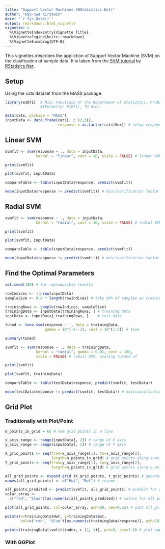 ```yaml
---
title: "Support Vector Machines (RStatistics.Net)"
author: "Kay-Uwe Kirstein"
date: "`r Sys.Date()`"
output: rmarkdown::html_vignette
vignette: >
  %\VignetteIndexEntry{Vignette Title}
  %\VignetteEngine{knitr::rmarkdown}
  %\VignetteEncoding{UTF-8}
---
```


This vignettes describes the appliction of Support Vector Machine (SVM) on the clasification of sample data.
It is taken from the [SVM tutorial](http://rstatistics.net/support-vector-machines/) by [RStatisics.Net](http://rstatistics.net).


## Setup

Using the cats dataset from the MASS package:

```r
library(e1071)  # Misc Functions of the Department of Statistics, Probability Theory Group
                #(Formerly: E1071), TU Wien

data(cats, package = "MASS")
inputData <- data.frame(cats[, c (2,3)],
                        response = as.factor(cats$Sex)) # setup response as factor
```


## Linear SVM

```r
svmfit <- svm(response ~ ., data = inputData,
              kernel = "linear", cost = 10, scale = FALSE) # linear SVM, scaling turned of

print(svmfit)

plot(svmfit, inputData)

compareTable <- table(inputData$response, predict(svmfit))

mean(inputData$response != predict(svmfit)) # misclassification factor
```


## Radial SVM

```r
svmfit <- svm(response ~ ., data = inputData,
              kernel = "radial", cost = 10, scale = FALSE) # radial SVM, scaling turned of

print(svmfit)

plot(svmfit, inputData)

compareTable <- table(inputData$response, predict(svmfit))

mean(inputData$response != predict(svmfit)) # misclassification factor
```


## Find the Optimal Parameters

```r
set.seed(100) # for reproducible results

rowIndices <- 1:nrow(inputData)
sampleSize <- 0.8 * length(rowIndices) # take 80% of samples as training set

trainingRows <- sample(rowIndices, sampleSize)
trainingData <- inputData[trainingRows, ] # training data
testData <- inputData[-trainingRows, ]    # test data
```

```r
tuned <- tune.svm(response ~ ., data = trainingData,
                  gamma = 10^(-6:-1), cost = 10^(1:2)) # tune

summary(tuned)
```

```r
svmfit <- svm(response ~ ., data = trainingData,
              kernel = "radial", gamma = 0.01, cost = 100,
              scale = FALSE) # radial SVM, scaling turned of

print(svmfit)

plot(svmfit, trainingData)

compareTable <- table(testData$response, predict(svmfit, testData))

mean(testData$response != predict(svmfit, testData)) # misclassification factor
```


## Grid Plot

### Traditionally with Plot/Point

```r
n_points_in_grid = 60 # num grid points in a line

x_axis_range <- range(inputData[, 2]) # range of X axis
y_axis_range <- range(inputData[, 1]) # range of Y axis

X_grid_points <- seq(from=x_axis_range[1], to=x_axis_range[2],
                     length=n_points_in_grid) # grid points along x-axis
Y_grid_points <- seq(from=y_axis_range[1], to=y_axis_range[2],
                     length=n_points_in_grid) # grid points along y-axis

all_grid_points <- expand.grid (X_grid_points, Y_grid_points) # generate all grid points
names(all_grid_points) <- c("Hwt", "Bwt") # rename

all_points_predited <- predict(svmfit, all_grid_points) # predict for all points in grid
color_array <-
  c("red", "blue")[as.numeric(all_points_predited)] # colors for all points based on predictions

plot(all_grid_points, col=color_array, pch=20, cex=0.25) # plot all grid points

points(x=trainingData$Hwt, y=trainingData$Bwt,
       col=c("red", "blue")[as.numeric(trainingData$response)], pch=19) # plot data points

points(trainingData[svmfit$index, c (2, 1)], pch=5, cex=1.5) # plot support vectors
```


### With GGPlot

```r


```

